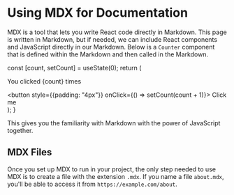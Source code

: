 
# Using MDX for Documentation

MDX is a tool that lets you write React code directly in Markdown. This page is written in Markdown, but if needed, we can include React components and JavaScript directly in our Markdown.
Below is a `Counter` component that is defined within the Markdown and then called in the Markdown.

  const [count, setCount] = useState(0);
  return (
    <div>
      <p>You clicked {count} times</p>
      <button style={{padding: "4px"}} onClick={() => setCount(count + 1)}>
        Click me
      </button>
    </div>
  );
}

<Counter />

This gives you the familiarity with Markdown with the power of JavaScript together.

## MDX Files

Once you set up MDX to run in your project, the only step needed to use MDX is to create a file with the extension `.mdx`. If you name a file `about.mdx`, you'll be able to access it from `https://example.com/about`.